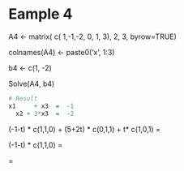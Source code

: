 # Eample 4

A4 <- matrix(
        c( 1,-1,-2,
           0, 1, 3), 2, 3, byrow=TRUE)

colnames(A4) <- paste0('x', 1:3)

b4 <- c(1, -2)

Solve(A4, b4)

```r
# Result
x1     + x3  =  -1 
  x2 + 3*x3  =  -2 
```

(-1-t) * c(1,1,0) + (5+2t) * c(0,1,1) + t* c(1,0,1) =

(-1-t) * c(1,1,0) =

=
